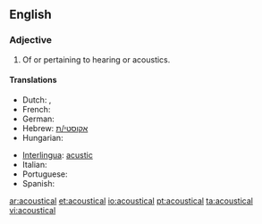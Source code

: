 ==English==

===Adjective===
{{en-adj|-}}

# Of or pertaining to hearing or acoustics.

====Translations====
{{trans-top|of or pertaining to hearing or acoustics}}
* Dutch: {{t-|nl|akoestisch}}, {{t-|nl|akoestische}}
* French: {{t+|fr|acoustique}}
* German: {{t+|de|akustisch}}
* Hebrew: [[אקוסטי/ת]]
* Hungarian: {{t|hu|akusztikus}}
{{trans-mid}}
* [[Interlingua]]: [[acustic]]
* Italian: {{t+|it|acustico}}
* Portuguese: {{t+|pt|acústico}}
* Spanish: {{t+|es|acústico}}
{{trans-bottom}}

[[ar:acoustical]]
[[et:acoustical]]
[[io:acoustical]]
[[pt:acoustical]]
[[ta:acoustical]]
[[vi:acoustical]]